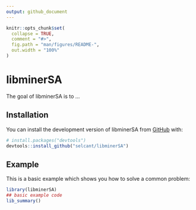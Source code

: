 ```yaml
---
output: github_document
---
```


<!-- README.md is generated from README.Rmd. Please edit that file -->

```r
knitr::opts_chunk$set(
  collapse = TRUE,
  comment = "#>",
  fig.path = "man/figures/README-",
  out.width = "100%"
)
```

# libminerSA

<!-- badges: start -->
<!-- badges: end -->

The goal of libminerSA is to ...

## Installation

You can install the development version of libminerSA from [GitHub](https://github.com/) with:

``` r
# install.packages("devtools")
devtools::install_github("selcant/libminerSA")
```

## Example

This is a basic example which shows you how to solve a common problem:

```r
library(libminerSA)
## basic example code
lib_summary()

```

